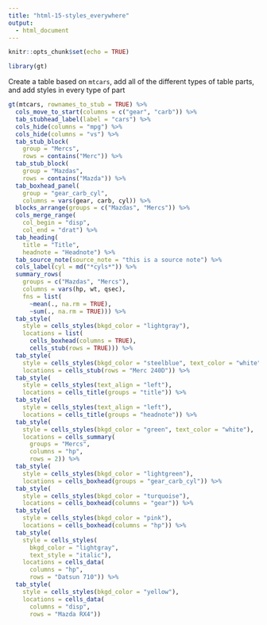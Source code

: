 ```yaml
---
title: "html-15-styles_everywhere"
output:
  - html_document
---
```


```r
knitr::opts_chunk$set(echo = TRUE)

library(gt)
```

Create a table based on `mtcars`, add all of the different types of table parts, and add styles in every type of part

```r
gt(mtcars, rownames_to_stub = TRUE) %>%
  cols_move_to_start(columns = c("gear", "carb")) %>%
  tab_stubhead_label(label = "cars") %>%
  cols_hide(columns = "mpg") %>%
  cols_hide(columns = "vs") %>%
  tab_stub_block(
    group = "Mercs",
    rows = contains("Merc")) %>%
  tab_stub_block(
    group = "Mazdas",
    rows = contains("Mazda")) %>%
  tab_boxhead_panel(
    group = "gear_carb_cyl",
    columns = vars(gear, carb, cyl)) %>%
  blocks_arrange(groups = c("Mazdas", "Mercs")) %>%
  cols_merge_range(
    col_begin = "disp",
    col_end = "drat") %>%
  tab_heading(
    title = "Title",
    headnote = "Headnote") %>%
  tab_source_note(source_note = "this is a source note") %>%
  cols_label(cyl = md("*cyls*")) %>%
  summary_rows(
    groups = c("Mazdas", "Mercs"),
    columns = vars(hp, wt, qsec),
    fns = list(
      ~mean(., na.rm = TRUE),
      ~sum(., na.rm = TRUE))) %>%
  tab_style(
    style = cells_styles(bkgd_color = "lightgray"),
    locations = list(
      cells_boxhead(columns = TRUE),
      cells_stub(rows = TRUE))) %>%
  tab_style(
    style = cells_styles(bkgd_color = "steelblue", text_color = "white"),
    locations = cells_stub(rows = "Merc 240D")) %>%
  tab_style(
    style = cells_styles(text_align = "left"),
    locations = cells_title(groups = "title")) %>%
  tab_style(
    style = cells_styles(text_align = "left"),
    locations = cells_title(groups = "headnote")) %>%
  tab_style(
    style = cells_styles(bkgd_color = "green", text_color = "white"),
    locations = cells_summary(
      groups = "Mercs",
      columns = "hp",
      rows = 2)) %>%
  tab_style(
    style = cells_styles(bkgd_color = "lightgreen"),
    locations = cells_boxhead(groups = "gear_carb_cyl")) %>%
  tab_style(
    style = cells_styles(bkgd_color = "turquoise"),
    locations = cells_boxhead(columns = "gear")) %>%
  tab_style(
    style = cells_styles(bkgd_color = "pink"),
    locations = cells_boxhead(columns = "hp")) %>%
  tab_style(
    style = cells_styles(
      bkgd_color = "lightgray",
      text_style = "italic"),
    locations = cells_data(
      columns = "hp",
      rows = "Datsun 710")) %>%
  tab_style(
    style = cells_styles(bkgd_color = "yellow"),
    locations = cells_data(
      columns = "disp",
      rows = "Mazda RX4"))
```
